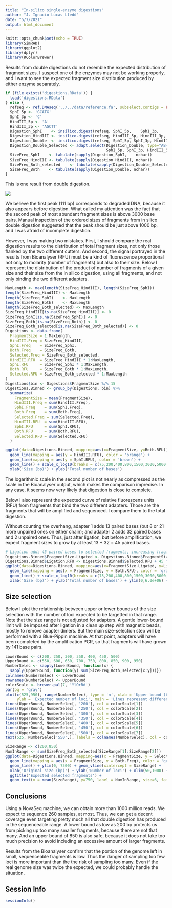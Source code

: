 ```yaml
---
title: "In-silico single-enzyme digestions"
author: "J. Ignacio Lucas Lledó"
date: "5/7/2021"
output: html_document
---
```


```r
knitr::opts_chunk$set(echo = TRUE)
library(SimRAD)
library(ggplot2)
library(dplyr)
library(RColorBrewer)
```

Results from double digestions do not resemble the expected distribution of fragment sizes.
I suspect one of the enzymes may not be working properly, and I want to see the expected
fragment size distribution produced by either enzyme separately.

```r
if (file.exists('digestions.RData')) {
  load('digestions.RData')
} else {
  refseq <- ref.DNAseq('../../data/reference.fa', subselect.contigs = FALSE)
  SphI_5p <- 'GCATG'
  SphI_3p <- 'C'
  HindIII_5p <- 'A'
  HindIII_3p <- 'AGCTT'
  Digestion_SphI    <- insilico.digest(refseq, SphI_5p,    SphI_3p,    verbose = FALSE)
  Digestion_HindIII <- insilico.digest(refseq, HindIII_5p, HindIII_3p, verbose = FALSE)
  Digestion_Double  <- insilico.digest(refseq, SphI_5p, SphI_3p, HindIII_5p, HindIII_3p, verbose = FALSE)
  Digestion_Double_Selected <- adapt.select(Digestion_Double, type="AB+BA",
                                            SphI_5p, SphI_3p, HindIII_5p, HindIII_3p)
  SizeFreq_SphI    <- tabulate(sapply(Digestion_SphI,    nchar))
  SizeFreq_HindIII <- tabulate(sapply(Digestion_HindIII, nchar))
  SizeFreq_Both_selected    <- tabulate(sapply(Digestion_Double_Selected, nchar))
  SizeFreq_Both    <- tabulate(sapply(Digestion_Double, nchar))
}
```

This is one result from double digestion.

![](bioanalyser.png)

We believe the first peak (111 bp) corresponds to degraded DNA, because it also appears before digestion.
What called my attention was the fact that the second peak 
of most abundant fragment sizes is above 3000 base pairs. Manual inspection of the ordered sizes of 
fragments from in silico double digestion suggested that the peak should be just above 1000 bp, and
I was afraid of incomplete digestion.

However, I was making two mistakes. First, I should compare the real digestion results to the distribution
of total fragment sizes, not only those flanked by the two different cutters. And second, the signal
portrayed in the results from Bioanalyser (RFU) must be a kind of fluorescence proportional not only to
molarity (number of fragments) but also to their size. Below I represent the distribution of the product
of number of fragments of a given size and their size from the in silico digestion, using all fragments,
and not only binding the two different adapters.

```r
MaxLength <- max(length(SizeFreq_HindIII), length(SizeFreq_SphI))
length(SizeFreq_HindIII) <- MaxLength
length(SizeFreq_SphI)    <- MaxLength
length(SizeFreq_Both)    <- MaxLength
length(SizeFreq_Both_selected) <- MaxLength
SizeFreq_HindIII[is.na(SizeFreq_HindIII)] <- 0
SizeFreq_SphI[is.na(SizeFreq_SphI)] <- 0
SizeFreq_Both[is.na(SizeFreq_Both)] <- 0
SizeFreq_Both_selected[is.na(SizeFreq_Both_selected)] <- 0
Digestions <- data.frame(
  FragmentSize = 1:MaxLength,
  HindIII.Freq = SizeFreq_HindIII,
  SphI.Freq    = SizeFreq_SphI,
  Both.Freq    = SizeFreq_Both,
  Selected.Freq = SizeFreq_Both_selected,
  HindIII.RFU  = SizeFreq_HindIII * 1:MaxLength,
  SphI.RFU     = SizeFreq_SphI * 1:MaxLength,
  Both.RFU     = SizeFreq_Both * 1:MaxLength,
  Selected.RFU = SizeFreq_Both_selected * 1:MaxLength
)
Digestions$bin <- Digestions$FragmentSize %/% 15
Digestions.Binned <- group_by(Digestions, bin) %>%
  summarize(
    FragmentSize = mean(FragmentSize),
    HindIII.Freq = sum(HindIII.Freq),
    SphI.Freq    = sum(SphI.Freq),
    Both.Freq    = sum(Both.Freq),
    Selected.Freq = sum(Selected.Freq),
    HindIII.RFU  = sum(HindIII.RFU),
    SphI.RFU     = sum(SphI.RFU),
    Both.RFU     = sum(Both.RFU),
    Selected.RFU = sum(Selected.RFU)
  )

ggplot(data=Digestions.Binned, mapping=aes(x=FragmentSize, y=Both.RFU)) +
  geom_line(mapping = aes(y = HindIII.RFU), color = 'orange') +
  geom_line(mapping = aes(y = SphI.RFU), color = 'brown') +
  geom_line() + scale_x_log10(breaks = c(75,200,400,800,1500,3000,5000,10000,48500)) +
  xlab('Size (bp)') + ylab('Total number of bases')
```

The logarithmic scale in the second plot is not nearly as compressed as the scale in the Bioanalyser
output, which makes the comparison imprecise. In any case, it seems now very likely that digestion is
close to complete.

Below I also represent the expected curve of relative fluorescens units (RFU)
from fragments that bind the two different adapters. Those are the fragments
that will be amplified and sequenced. I compare them to the total digestion.

Without counting the overhang, adapter 1 adds 13 paired bases (but 8 or 21 more unpaired
ones on either chain); and adapter 2 adds 32 paired bases and 2 unpaired ones.
Thus, just after ligation, but before amplification, we expect fragment sizes to grow
by at least 13 + 32 = 45 paired bases. 

```r
# Ligation adds 45 paired bases to selected fragments, increasing fragment size and RFU.
Digestions.Binned$FragmentSize.Ligated <- Digestions.Binned$FragmentSize + 45
Digestions.Binned$Ligation.RFU <- Digestions.Binned$Selected.RFU + 45 * Digestions.Binned$Selected.Freq
ggplot(data=Digestions.Binned, mapping=aes(x=FragmentSize.Ligated, y=Ligation.RFU)) +
  geom_line(mapping = aes(x = FragmentSize, y = Both.RFU), color = 'gray') +
  geom_line() + scale_x_log10(breaks = c(75,200,400,800,1500,3000,5000,10000,48500)) +
  xlab('Size (bp)') + ylab('Total number of bases') + ylim(0,6.0e+06) + ggtitle('Expected RFU profile after ligation')
```

## Size selection

Below I plot the relationship between upper or lower bounds of the size selection
with the number of loci expected to be targetted in that range. Note that the size
range is not adjusted for adapters. A gentle lower-bound limit will be imposed after
ligation in a clean up step with magnetic beads, mostly to remove adapter dimers.
But the main size-selection step will be performed with a Blue-Pippin machine. At that
point, adapters will have been completed by the amplification PCR, so that fragments
will have grown by 141 base pairs. 

```r
LowerBound <- c(200, 250, 300, 350, 400, 450, 500)
UpperBound <- c(550, 600, 650, 700, 750, 800, 850, 900, 950)
NumberSelec <- sapply(LowerBound, function(x) {
  sapply(UpperBound, function(y) sum(SizeFreq_Both_selected[x:y]))})
colnames(NumberSelec) <- LowerBound
rownames(NumberSelec) <- UpperBound
colorScale <- brewer.pal(7, 'YlOrRd')
par(bg = 'gray')
plot(c(525,950), range(NumberSelec), type = 'n', xlab = 'Upper bound (bp)',
     ylab = 'Expected number of loci', main = 'Lines represent different lower bounds')
lines(UpperBound, NumberSelec[, '200'], col = colorScale[1])
lines(UpperBound, NumberSelec[, '250'], col = colorScale[2])
lines(UpperBound, NumberSelec[, '300'], col = colorScale[3])
lines(UpperBound, NumberSelec[, '350'], col = colorScale[4])
lines(UpperBound, NumberSelec[, '400'], col = colorScale[5])
lines(UpperBound, NumberSelec[, '450'], col = colorScale[6])
lines(UpperBound, NumberSelec[, '500'], col = colorScale[7])
text(525, NumberSelec['550',], labels = colnames(NumberSelec), col = colorScale)

SizeRange <- c(200,850)
NumInRange <- sum(SizeFreq_Both_selected[SizeRange[1]:SizeRange[2]])
ggplot(data=Digestions.Binned, mapping=aes(x = FragmentSize, y = Selected.Freq)) +
  geom_line(mapping = aes(x = FragmentSize, y = Both.Freq), color = 'gray') +
  geom_line() + ylim(0, 7500) + geom_vline(xintercept = SizeRange) +
  xlab('Original size (bp)') + ylab('Number of loci') + xlim(50,1000) +
  ggtitle('Expected selected fragments') +
  geom_text(x = mean(SizeRange), y=750, label = NumInRange, size=6, family='serif')
```

## Conclusions
Using a NovaSeq machine, we can obtain more than 1000 million reads. We expect to sequence
260 samples, at most. Thus, we can get a decent coverage even targeting pretty much all
that double digestion has produced in the sequenceable range. A lower bound as low as
200 bp protects us from picking up too many smaller fragments, because there are not
that many. And an upper bound of 850 is also safe, because it does not take too much
precision to avoid including an excessive amount of larger fragments.

Results from the Bioanalyser confirm that the portion of the genome left in small, sequenceable
fragments is low. Thus the danger of sampling too few loci is more important than the
the risk of sampling too many. Even if the real genome size was twice the expected, we
could probably handle the situation.

## Session Info

```r
sessionInfo()
```